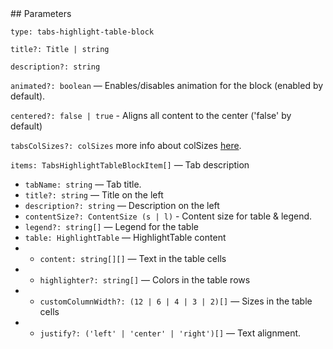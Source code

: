 

<Meta of={TabsHighlightTableStories} />
<StoryTemplate>
## Parameters

`type: tabs-highlight-table-block`

`title?: Title | string`

`description?: string`

`animated?: boolean` — Enables/disables animation for the block (enabled by default).

`centered?: false | true` - Aligns all content to the center ('false' by default)

`tabsColSizes?: colSizes` more info about colSizes [here](?path=/docs/documentation-types--docs#colsizes).

`items: TabsHighlightTableBlockItem[]` — Tab description

- `tabName: string` — Tab title.
- `title?: string` — Title on the left
- `description?: string` — Description on the left
- `contentSize?: ContentSize (s | l)` - Content size for table & legend.
- `legend?: string[]` — Legend for the table
- `table: HighlightTable` — HighlightTable content
- -   `content: string[][]` — Text in the table cells
- -   `highlighter?: string[]` — Colors in the table rows
- -   `customColumnWidth?: (12 | 6 | 4 | 3 | 2)[]` — Sizes in the table cells
- -   `justify?: ('left' | 'center' | 'right')[]` — Text alignment.

</StoryTemplate>

